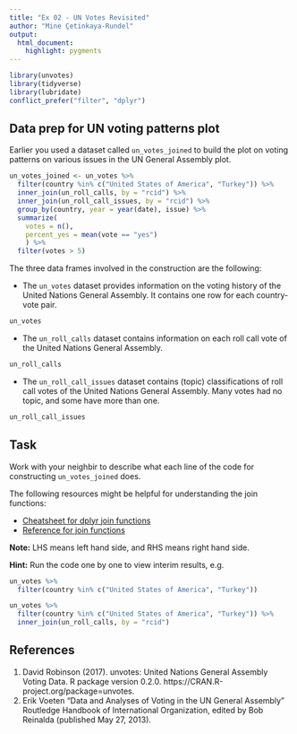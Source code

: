 ```yaml
---
title: "Ex 02 - UN Votes Revisited"
author: "Mine Çetinkaya-Rundel"
output: 
  html_document: 
    highlight: pygments
---
```


```r
library(unvotes)
library(tidyverse)
library(lubridate)
conflict_prefer("filter", "dplyr")
```

## Data prep for UN voting patterns plot

Earlier you used a dataset called `un_votes_joined` to build the plot on voting 
patterns on various issues in the UN General Assembly plot.

```r
un_votes_joined <- un_votes %>%
  filter(country %in% c("United States of America", "Turkey")) %>%
  inner_join(un_roll_calls, by = "rcid") %>%
  inner_join(un_roll_call_issues, by = "rcid") %>%
  group_by(country, year = year(date), issue) %>%
  summarize(
    votes = n(),
    percent_yes = mean(vote == "yes")
    ) %>%
  filter(votes > 5)
```

The three data frames involved in the construction are the following:

- The `un_votes` dataset provides information on the voting history of the United Nations General Assembly. It contains one row for each country-vote pair.

```r
un_votes
```

- The `un_roll_calls` dataset contains information on each roll call vote of the United Nations General Assembly.

```r
un_roll_calls
```

- The `un_roll_call_issues` dataset contains (topic) classifications of roll call votes of the United Nations General Assembly. Many votes had no topic, and some have more than one.

```r
un_roll_call_issues
```

## Task

Work with your neighbir to describe what each line of the code for constructing `un_votes_joined` does. 

The following resources might be helpful for understanding the join functions:

  - [Cheatsheet for dplyr join functions
](https://stat545.com/bit001_dplyr-cheatsheet.html)
  - [Reference for join functions](https://dplyr.tidyverse.org/reference/join.html)

**Note:** LHS means left hand side, and RHS means right hand side.

**Hint:** Run the code one by one to view interim results, e.g.

```r
un_votes %>%
  filter(country %in% c("United States of America", "Turkey"))
```

```r
un_votes %>%
  filter(country %in% c("United States of America", "Turkey")) %>%
  inner_join(un_roll_calls, by = "rcid")
```

## References

1. David Robinson (2017). unvotes: United Nations General Assembly Voting Data. 
R package version 0.2.0. https://CRAN.R-project.org/package=unvotes.
1. Erik Voeten "Data and Analyses of Voting in the UN General Assembly" 
Routledge Handbook of International Organization, edited by Bob Reinalda 
(published May 27, 2013).
